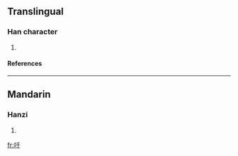 ==Translingual==
===Han character===
{{Han char|rad=口|as=03|sn=6|four=|canj=口竹十 (RHJ)}}
# {{defn|Han|sort=口03}}
====References====
{{Han ref|kx=0174.130|dkj=03274|dj=0387.050|hdz=10579.030|uh=5400|ud=21504}}
----
==Mandarin==
===Hanzi===
{{cmn-hanzi|pin=[[miē]] (mie1)|wg=mieh<sup>1</sup>}}
# {{defn|Mandarin}}

[[fr:吀]]